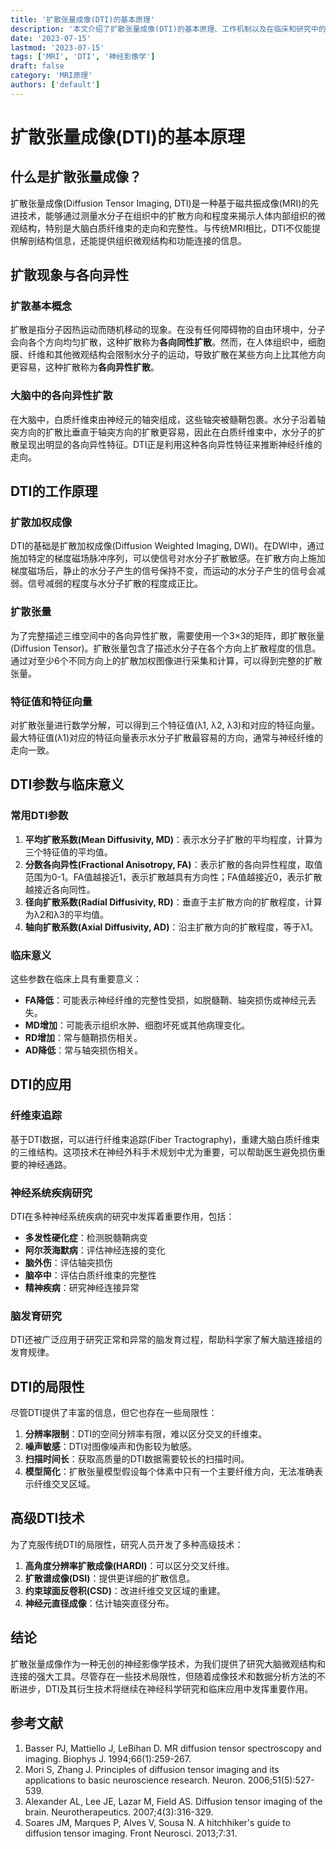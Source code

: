 ```yaml
---
title: '扩散张量成像(DTI)的基本原理'
description: '本文介绍了扩散张量成像(DTI)的基本原理、工作机制以及在临床和研究中的应用。'
date: '2023-07-15'
lastmod: '2023-07-15'
tags: ['MRI', 'DTI', '神经影像学']
draft: false
category: 'MRI原理'
authors: ['default']
---
```


# 扩散张量成像(DTI)的基本原理

## 什么是扩散张量成像？

扩散张量成像(Diffusion Tensor Imaging, DTI)是一种基于磁共振成像(MRI)的先进技术，能够通过测量水分子在组织中的扩散方向和程度来揭示人体内部组织的微观结构，特别是大脑白质纤维束的走向和完整性。与传统MRI相比，DTI不仅能提供解剖结构信息，还能提供组织微观结构和功能连接的信息。

## 扩散现象与各向异性

### 扩散基本概念

扩散是指分子因热运动而随机移动的现象。在没有任何障碍物的自由环境中，分子会向各个方向均匀扩散，这种扩散称为**各向同性扩散**。然而，在人体组织中，细胞膜、纤维和其他微观结构会限制水分子的运动，导致扩散在某些方向上比其他方向更容易，这种扩散称为**各向异性扩散**。

### 大脑中的各向异性扩散

在大脑中，白质纤维束由神经元的轴突组成，这些轴突被髓鞘包裹。水分子沿着轴突方向的扩散比垂直于轴突方向的扩散更容易，因此在白质纤维束中，水分子的扩散呈现出明显的各向异性特征。DTI正是利用这种各向异性特征来推断神经纤维的走向。

## DTI的工作原理

### 扩散加权成像

DTI的基础是扩散加权成像(Diffusion Weighted Imaging, DWI)。在DWI中，通过施加特定的梯度磁场脉冲序列，可以使信号对水分子扩散敏感。在扩散方向上施加梯度磁场后，静止的水分子产生的信号保持不变，而运动的水分子产生的信号会减弱。信号减弱的程度与水分子扩散的程度成正比。

### 扩散张量

为了完整描述三维空间中的各向异性扩散，需要使用一个3×3的矩阵，即扩散张量(Diffusion Tensor)。扩散张量包含了描述水分子在各个方向上扩散程度的信息。通过对至少6个不同方向上的扩散加权图像进行采集和计算，可以得到完整的扩散张量。

### 特征值和特征向量

对扩散张量进行数学分解，可以得到三个特征值(λ1, λ2, λ3)和对应的特征向量。最大特征值(λ1)对应的特征向量表示水分子扩散最容易的方向，通常与神经纤维的走向一致。

## DTI参数与临床意义

### 常用DTI参数

1. **平均扩散系数(Mean Diffusivity, MD)**：表示水分子扩散的平均程度，计算为三个特征值的平均值。
2. **分数各向异性(Fractional Anisotropy, FA)**：表示扩散的各向异性程度，取值范围为0-1。FA值越接近1，表示扩散越具有方向性；FA值越接近0，表示扩散越接近各向同性。
3. **径向扩散系数(Radial Diffusivity, RD)**：垂直于主扩散方向的扩散程度，计算为λ2和λ3的平均值。
4. **轴向扩散系数(Axial Diffusivity, AD)**：沿主扩散方向的扩散程度，等于λ1。

### 临床意义

这些参数在临床上具有重要意义：
- **FA降低**：可能表示神经纤维的完整性受损，如脱髓鞘、轴突损伤或神经元丢失。
- **MD增加**：可能表示组织水肿、细胞坏死或其他病理变化。
- **RD增加**：常与髓鞘损伤相关。
- **AD降低**：常与轴突损伤相关。

## DTI的应用

### 纤维束追踪

基于DTI数据，可以进行纤维束追踪(Fiber Tractography)，重建大脑白质纤维束的三维结构。这项技术在神经外科手术规划中尤为重要，可以帮助医生避免损伤重要的神经通路。

### 神经系统疾病研究

DTI在多种神经系统疾病的研究中发挥着重要作用，包括：
- **多发性硬化症**：检测脱髓鞘病变
- **阿尔茨海默病**：评估神经连接的变化
- **脑外伤**：评估轴突损伤
- **脑卒中**：评估白质纤维束的完整性
- **精神疾病**：研究神经连接异常

### 脑发育研究

DTI还被广泛应用于研究正常和异常的脑发育过程，帮助科学家了解大脑连接组的发育规律。

## DTI的局限性

尽管DTI提供了丰富的信息，但它也存在一些局限性：
1. **分辨率限制**：DTI的空间分辨率有限，难以区分交叉的纤维束。
2. **噪声敏感**：DTI对图像噪声和伪影较为敏感。
3. **扫描时间长**：获取高质量的DTI数据需要较长的扫描时间。
4. **模型简化**：扩散张量模型假设每个体素中只有一个主要纤维方向，无法准确表示纤维交叉区域。

## 高级DTI技术

为了克服传统DTI的局限性，研究人员开发了多种高级技术：
1. **高角度分辨率扩散成像(HARDI)**：可以区分交叉纤维。
2. **扩散谱成像(DSI)**：提供更详细的扩散信息。
3. **约束球面反卷积(CSD)**：改进纤维交叉区域的重建。
4. **神经元直径成像**：估计轴突直径分布。

## 结论

扩散张量成像作为一种无创的神经影像学技术，为我们提供了研究大脑微观结构和连接的强大工具。尽管存在一些技术局限性，但随着成像技术和数据分析方法的不断进步，DTI及其衍生技术将继续在神经科学研究和临床应用中发挥重要作用。

## 参考文献

1. Basser PJ, Mattiello J, LeBihan D. MR diffusion tensor spectroscopy and imaging. Biophys J. 1994;66(1):259-267.
2. Mori S, Zhang J. Principles of diffusion tensor imaging and its applications to basic neuroscience research. Neuron. 2006;51(5):527-539.
3. Alexander AL, Lee JE, Lazar M, Field AS. Diffusion tensor imaging of the brain. Neurotherapeutics. 2007;4(3):316-329.
4. Soares JM, Marques P, Alves V, Sousa N. A hitchhiker's guide to diffusion tensor imaging. Front Neurosci. 2013;7:31.

